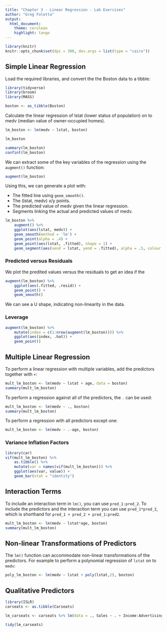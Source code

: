 ```yaml
---
title: "Chapter 3 - Linear Regression - Lab Exercises"
author: "Greg Foletta"
output:
  html_document:
    theme: cerulean
    highlight: tango
---
```


```r
library(knitr)
knitr::opts_chunk$set(dpi = 300, dev.args = list(type = "cairo"))
```

## Simple Linear Regression

Load the required libraries, and convert the the Boston data to a tibble:
```r
library(tidyverse)
library(broom)
library(MASS)

boston <- as_tibble(Boston)
```

Calculate the linear regression of lstat (lower status of population) on to medv (median value of owner-occupied homes).

```r
lm_boston <- lm(medv ~ lstat, boston)

lm_boston

summary(lm_boston)
confint(lm_boston)
```

We can extract some of the key variables of the regression using the `augment()` function:
```r
augment(lm_boston)
```

Using this, we can generate a plot with:

* The fitted line using `geom_smooth()`.
* The (lstat, medv) x/y points.
* The predicted value of medv given the linear regression.
* Segments linking the actual and predicted values of medv.

```r
lm_boston %>%
    augment() %>%
    ggplot(aes(lstat, medv)) + 
    geom_smooth(method = 'lm') + 
    geom_point(alpha = .4) + 
    geom_point(aes(lstat, .fitted), shape = 1) + 
    geom_segment(aes(xend = lstat, yend = .fitted), alpha = .5, colour = 'grey')
```

### Predicted versus Residuals

We plot the predited values versus the residuals to get an idea if the

```r
augment(lm_boston) %>% 
    ggplot(aes(.fitted, .resid)) + 
    geom_point() + 
    geom_smooth()
```

We can see a U shape, indicating non-linearity in the data.

### Leverage

```r
augment(lm_boston) %>% 
    mutate(index = c(1:nrow(augment(lm_boston)))) %>% 
    ggplot(aes(index, .hat)) + 
    geom_point()
```

## Multiple Linear Regression

To perform a linear regression with multiple variables, add the predictors together with `+`:

```r
mult_lm_boston <- lm(medv ~ lstat + age, data = boston)
summary(mult_lm_boston)
```

To perform a regression against all of the predictors, the `.` can be used:

```r
mult_lm_boston <- lm(medv ~ ., boston)
summary(mult_lm_boston)
```

To perform a regression with all predictors except one:
```r
mult_lm_boston <- lm(medv ~ .-age, boston)
```

### Variance Inflation Factors

```r
library(car)
vif(mult_lm_boston) %>% 
    as.tibble() %>% 
    mutate(var = names(vif(mult_lm_boston))) %>% 
    ggplot(aes(var, value)) + 
    geom_bar(stat = "identity")
```

## Interaction Terms

To include an interaction term in `lm()`, you can use `pred_1:pred_2`. To include the predictors and the interaction term you can use `pred_1*pred_2`, which is shorthand for `pred_1 + pred_2 + pred_1:pred2`.

```r
mult_lm_boston <- lm(medv ~ lstat*age, boston)
summary(mult_lm_boston)
```

## Non-linear Transformations of Predictors

The `lm()` function can accommodate non-linear transformations of the predictors. For example to perform a polynomial regression of `lstat` on to `medv`:

```r
poly_lm_boston <- lm(medv ~ lstat + poly(lstat,2), boston)
```


## Qualitative Predictors

```r
library(ISLR)
carseats <- as.tibble(Carseats)
```

```r
lm_carseats <- carseats %>% lm(data = ., Sales ~ . + Income:Advertising + Price:Age)

tidy(lm_carseats)
```







	



